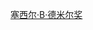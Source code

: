 {{Navbox
| name  = 塞西尔·B·德米尔奖
| title = [[塞西尔·B·德米尔奖]]
| state      = {{{state|autocollapse}}}
| bodyclass  = hlist
| basestyle  = background: #EEDD82
| nowrapitems = yes

  | group1 = 1950年代
  | list1  =
* [[塞西爾·德米爾|塞西尔·B·戴米尔]]（1952）
* [[華特·迪士尼|沃尔特·迪斯尼]]（1953）
* [[达里尔·F·扎纳克]]（1954）
* [[让·赫肖尔特]]（1955）
* [[杰克·华纳]]（1956）
* [[茂文·勒鲁瓦]]（1957）
* [[巴迪·阿德勒]]（1958）
* [[莫里斯·舍瓦利耶]]（1959）

  | group2 = 1960年代
  | list2  =
* [[冰·哥羅士比|平·克劳斯贝]]（1960）
* [[弗雷德·阿斯泰爾|弗雷德·阿斯泰尔]]（1961）
* [[朱迪·加兰]]（1962）
* [[鲍勃·霍普]]（1963）
* [[约瑟夫·E·莱文]]（1964）
* [[詹姆斯·史都華|詹姆斯·斯图尔特]]（1965）
* [[約翰·韋恩|约翰·韦恩]]（1966）
* [[查尔顿·赫斯顿|查尔登·海斯顿]]（1967）
* [[柯克·道格拉斯]]（1968）
* [[格里高利·派克]]（1969）

  | group3 = 1970年代
  | list3  =
* [[瓊·克勞馥|琼·克劳馥]]（1970）
* [[法蘭·仙納杜拉|弗兰克·辛纳特拉]]（1971）
* [[亞弗列·希治閣|阿尔弗雷德·希区柯克]]（1972）
* [[塞缪尔·戈尔德温]]（1973）
* [[贝蒂·戴维斯]]（1974）
* [[哈爾·沃里斯|哈尔·B·瓦利斯]]（1975)
* [[沃尔特·米里施]]（1977）
* [[雷德·斯克尔顿]]（1978）
* [[露西尔·鲍尔]]（1979）

  | group4 = 1980年代
  | list4  =
* [[亨利·方达]]（1980）
* [[金·凱利|吉恩·凯利]]（1981）
* [[西德尼·波蒂埃]]（1982）
* [[劳伦斯·奥利维尔|劳伦斯·奥利弗]]（1983）
* [[保羅·紐曼|保罗·纽曼]]（1984）
* [[伊丽莎白·泰勒]]（1985）
* [[芭芭拉·斯坦威克]]（1986）
* [[安東尼·奎恩|安东尼·奎恩]]（1987）
* [[克林·伊斯威特|克林特·伊斯特伍德]]（1988）
* [[桃樂絲·黛|多丽丝·黛]]（1989）

  | group5 = 1990年代
  | list5  =
* [[奥黛丽·赫本]]（1990）
* [[傑克·萊蒙|杰克·莱蒙]]（1991）
* [[罗伯特·米彻姆]]（1992）
* [[羅蘭·比歌|劳伦·白考尔]]（1993）
* [[勞勃·瑞福|罗伯特·雷德福]]（1994）
* [[索非娅·罗兰]]（1995）
* [[肖恩·康纳利]]（1996）
* [[德斯汀·荷夫曼]]（1997）
* [[莎莉·麥克琳|雪莉·麦克雷恩]]（1998）
* [[杰克·尼科尔森]]（1999）

  | group6 = 2000年代
  | list6  =
* [[芭芭拉·史翠珊]]（2000）
* [[艾尔·帕西诺]]（2001）
* [[哈里森·福特]]（2002）
* [[金·哈克曼|吉恩·哈克曼]]（2003）
* [[邁克爾·道格拉斯|迈克尔·道格拉斯]]（2004）
* [[羅賓·威廉斯|罗宾·威廉姆斯]]（2005）
* [[安東尼·霍普金斯|安东尼·霍普金斯]]（2006）
* [[沃伦·比蒂]]（2007）
* [[斯蒂芬·斯皮尔伯格]]（2009）

  | group7 = 2010年代
  | list7  =
* [[马丁·斯科塞斯]]（2010）
* [[罗伯特·德尼罗]]（2011）
* [[摩根·弗里曼]]（2012）
* [[茱迪·科士打|朱迪·福斯特]]（2013）
* [[伍迪·艾伦]]（2014)
* [[喬治·克隆尼]]（2015)
* [[丹佐·華盛頓]]（2016)
* [[梅莉·史翠普]]（2017)
* [[歐普拉·溫芙蕾]]（2018)
* [[傑夫·布里吉]]（2019)

  | group8 = 2020年代
  | list8  =
* [[汤姆·汉克斯]]（2020）
* [[珍·芳達]]（2021）
}}<noinclude>
{{collapsible option}}
[[Category:金球獎模板|塞西尔·B·德米尔奖]]
</noinclude>